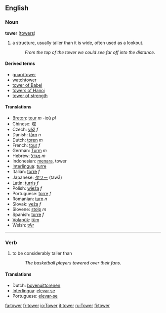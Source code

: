 ==English==
=== Noun ===
{{wikipedia}}
'''tower''' ([[towers]])

#a structure, usually taller than it is wide, often used as a lookout.
#:''From the top of the tower we could see far off into the distance''.

==== Derived terms ====
*[[guardtower]]
*[[watchtower]]
*[[tower of Babel]]
*[[towers of Hanoi]]
*[[tower of strength]]

==== Translations ====
*[[Breton]]: [[tour]] ''m'' -ioù ''pl''
*Chinese: [[塔]]
*Czech: [[věž]] ''f''
*Danish: [[tårn]] ''n''
*Dutch: [[toren]] ''m''
*French: [[tour]] ''f''
*German: [[Turm]] ''m''
*Hebrew: [[מגדל]] ''m''
*Indonesian: [[menara]], tower
*[[Interlingua]]: [[turre]]
*Italian: [[torre]] ''f''
*Japanese: [[タワー]] (tawā)
*Latin: [[turris]] ''f''
*Polish: [[wieża]] ''f''
*Portuguese: [[torre]] ''f''
*Romanian: [[turn]] ''n''
*Slovak: [[veža]] ''f''
*Slovene: [[stolp]] ''m''
*Spanish: [[torre]] ''f''
*[[Volapük]]: [[tüm]]
*Welsh: [[tŵr]]

----

<!-- if it's only ever a verb with "over" it's a phrasal verb and should have its own page -->

=== Verb ===
#to be considerably taller than
#:''The basketball players towered over their fans''.

==== Translations ====
*Dutch: [[bovenuittorenen]]
*[[Interlingua]]: [[elevar se]]
*Portuguese: [[elevar-se]]
[[fa:tower]]
[[fr:tower]]
[[io:Tower]]
[[it:tower]]
[[ru:Tower]]
[[fi:tower]]